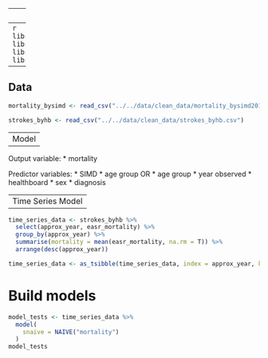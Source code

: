 ----
Libraries
----
```r
library(tidyverse)
library(modelr)
library(fable)
library(tsibble)
```

----
Data
----
```r
mortality_bysimd <- read_csv("../../data/clean_data/mortality_bysimd2013-2017")

strokes_byhb <- read_csv("../../data/clean_data/strokes_byhb.csv")
```

----
Model
----

Output variable:
* mortality

Predictor variables:
* SIMD
* age group
OR
* age group
* year observed
* healthboard
* sex
* diagnosis

----
Time Series Model
----

```r
time_series_data <- strokes_byhb %>% 
  select(approx_year, easr_mortality) %>% 
  group_by(approx_year) %>% 
  summarise(mortality = mean(easr_mortality, na.rm = T)) %>% 
  arrange(desc(approx_year))

time_series_data <- as_tsibble(time_series_data, index = approx_year, key = mortality)
```

# Build models
```r
model_tests <- time_series_data %>%
  model(
    snaive = NAIVE("mortality")
  )
model_tests
```

